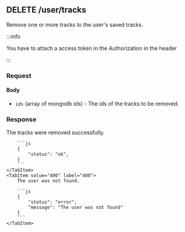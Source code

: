 
## DELETE /user/tracks

Remove one or more tracks to the user's saved tracks.

:::info

You have to attach a access token in the Authorization in the header

:::

### Request

#### Body

-   `ids` (array of mongodb ids) - The ids of the tracks to be removed.

### Response

<Tabs>
  	<TabItem value="200" label="200" default>
        The tracks were removed successfully.

        ```js
        {
            "status": "ok",
        }
        ```
    </TabItem>
    <TabItem value="400" label="400">
        The user was not found.

        ```js
        {
            "status": "error",
            "message": "The user was not found"
        }
        ```
    </TabItem>

</Tabs>
